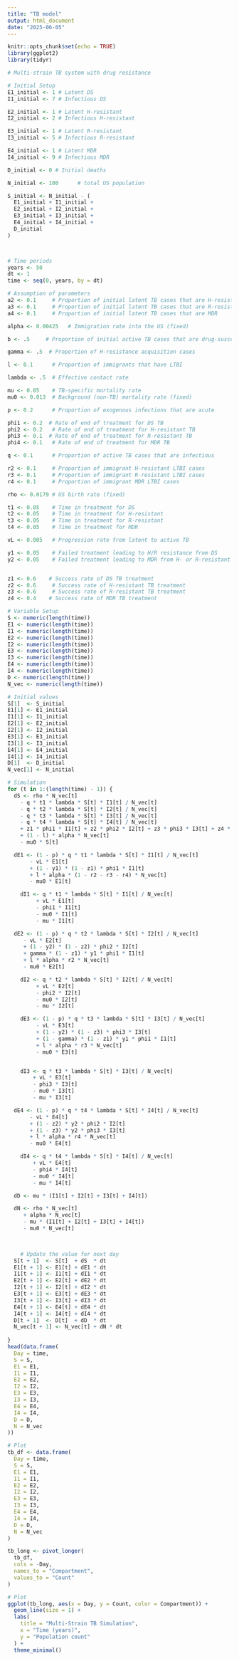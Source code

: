 ```yaml
---
title: "TB model"
output: html_document
date: "2025-06-05"
---
```


```r
knitr::opts_chunk$set(echo = TRUE)
library(ggplot2)
library(tidyr)
```

```r

# Multi-strain TB system with drug resistance

# Initial Setup
E1_initial <- 1 # Latent DS
I1_initial <- 7 # Infectious DS

E2_initial <- 1 # Latent H-resistant
I2_initial <- 2 # Infectious H-resistant

E3_initial <- 1 # Latent R-resistant
I3_initial <- 5 # Infectious R-resistant

E4_initial <- 1 # Latent MDR
I4_initial <- 9 # Infectious MDR

D_initial <- 0 # Initial deaths

N_initial <- 100      # total US population

S_initial <- N_initial - (
  E1_initial + I1_initial +
  E2_initial + I2_initial +
  E3_initial + I3_initial +
  E4_initial + I4_initial +
  D_initial
)



# Time periods
years <- 50
dt <- 1
time <- seq(0, years, by = dt)

# Assumption of parameters
a2 <- 0.1     # Proportion of initial latent TB cases that are H-resistant 
a3 <- 0.1     # Proportion of initial latent TB cases that are R-resistant 
a4 <- 0.1     # Proportion of initial latent TB cases that are MDR 

alpha <- 0.00425   # Immigration rate into the US (fixed)

b <- .5     # Proportion of initial active TB cases that are drug-susceptible 

gamma <- .5  # Proportion of H-resistance acquisition cases 

l <- 0.1      # Proportion of immigrants that have LTBI 

lambda <- .5  # Effective contact rate 

mu <- 0.05    # TB-specific mortality rate 
mu0 <- 0.013  # Background (non-TB) mortality rate (fixed)

p <- 0.2      # Proportion of exogenous infections that are acute 

phi1 <- 0.2  # Rate of end of treatment for DS TB 
phi2 <- 0.2   # Rate of end of treatment for H-resistant TB 
phi3 <- 0.1  # Rate of end of treatment for R-resistant TB
phi4 <- 0.1   # Rate of end of treatment for MDR TB 

q <- 0.1      # Proportion of active TB cases that are infectious 

r2 <- 0.1     # Proportion of immigrant H-resistant LTBI cases
r3 <- 0.1     # Proportion of immigrant R-resistant LTBI cases 
r4 <- 0.1     # Proportion of immigrant MDR LTBI cases 

rho <- 0.0179 # US birth rate (fixed)

t1 <- 0.05    # Time in treatment for DS 
t2 <- 0.05    # Time in treatment for H-resistant 
t3 <- 0.05    # Time in treatment for R-resistant
t4 <- 0.05    # Time in treatment for MDR 

vL <- 0.005   # Progression rate from latent to active TB 

y1 <- 0.05    # Failed treatment leading to H/R resistance from DS 
y2 <- 0.05    # Failed treatment leading to MDR from H- or R-resistant TB 


z1 <- 0.6    # Success rate of DS TB treatment 
z2 <- 0.6     # Success rate of H-resistant TB treatment 
z3 <- 0.6     # Success rate of R-resistant TB treatment
z4 <- 0.4    # Success rate of MDR TB treatment 

# Variable Setup
S <- numeric(length(time)) 
E1 <- numeric(length(time))
I1 <- numeric(length(time))  
E2 <- numeric(length(time)) 
I2 <- numeric(length(time))
E3 <- numeric(length(time)) 
I3 <- numeric(length(time))
E4 <- numeric(length(time)) 
I4 <- numeric(length(time)) 
D <- numeric(length(time))
N_vec <- numeric(length(time)) 

# Initial values
S[1]  <- S_initial
E1[1] <- E1_initial
I1[1] <- I1_initial
E2[1] <- E2_initial
I2[1] <- I2_initial
E3[1] <- E3_initial
I3[1] <- I3_initial
E4[1] <- E4_initial
I4[1] <- I4_initial
D[1]  <- D_initial
N_vec[1] <- N_initial

# Simulation
for (t in 1:(length(time) - 1)) {
  dS <- rho * N_vec[t] 
    - q * t1 * lambda * S[t] * I1[t] / N_vec[t] 
    - q * t2 * lambda * S[t] * I2[t] / N_vec[t] 
    - q * t3 * lambda * S[t] * I3[t] / N_vec[t] 
    - q * t4 * lambda * S[t] * I4[t] / N_vec[t] 
    + z1 * phi1 * I1[t] + z2 * phi2 * I2[t] + z3 * phi3 * I3[t] + z4 * phi4 * I4[t]
    + (1 - l) * alpha * N_vec[t]  
    - mu0 * S[t]

  dE1 <- (1 - p) * q * t1 * lambda * S[t] * I1[t] / N_vec[t] 
       - vL * E1[t]
       + (1 - y1) * (1 - z1) * phi1 * I1[t]
       + l * alpha * (1 - r2 - r3 - r4) * N_vec[t] 
       - mu0 * E1[t]

    dI1 <- q * t1 * lambda * S[t] * I1[t] / N_vec[t] 
         + vL * E1[t]
         - phi1 * I1[t]
         - mu0 * I1[t]
         - mu * I1[t]

  dE2 <- (1 - p) * q * t2 * lambda * S[t] * I2[t] / N_vec[t] 
     - vL * E2[t]
     + (1 - y2) * (1 - z2) * phi2 * I2[t]
     + gamma * (1 - z1) * y1 * phi1 * I1[t]
     + l * alpha * r2 * N_vec[t] 
     - mu0 * E2[t]

    dI2 <- q * t2 * lambda * S[t] * I2[t] / N_vec[t] 
         + vL * E2[t]
         - phi2 * I2[t]
         - mu0 * I2[t]
         - mu * I2[t]

    dE3 <- (1 - p) * q * t3 * lambda * S[t] * I3[t] / N_vec[t] 
         - vL * E3[t]
         + (1 - y2) * (1 - z3) * phi3 * I3[t]
         + (1 - gamma) * (1 - z1) * y1 * phi1 * I1[t]
         + l * alpha * r3 * N_vec[t] 
         - mu0 * E3[t]


    dI3 <- q * t3 * lambda * S[t] * I3[t] / N_vec[t] 
        + vL * E3[t]
        - phi3 * I3[t]
        - mu0 * I3[t]
        - mu * I3[t]

  dE4 <- (1 - p) * q * t4 * lambda * S[t] * I4[t] / N_vec[t] 
       - vL * E4[t]
       + (1 - z2) * y2 * phi2 * I2[t]
       + (1 - z3) * y2 * phi3 * I3[t]
       + l * alpha * r4 * N_vec[t] 
       - mu0 * E4[t]

    dI4 <- q * t4 * lambda * S[t] * I4[t] / N_vec[t] 
        + vL * E4[t]
        - phi4 * I4[t]
        - mu0 * I4[t]
        - mu * I4[t]

  dD <- mu * (I1[t] + I2[t] + I3[t] + I4[t])

  dN <- rho * N_vec[t] 
     + alpha * N_vec[t]
     - mu * (I1[t] + I2[t] + I3[t] + I4[t]) 
     - mu0 * N_vec[t]


    
    # Update the value for next day
  S[t + 1]  <- S[t]  + dS  * dt
  E1[t + 1] <- E1[t] + dE1 * dt
  I1[t + 1] <- I1[t] + dI1 * dt
  E2[t + 1] <- E2[t] + dE2 * dt
  I2[t + 1] <- I2[t] + dI2 * dt
  E3[t + 1] <- E3[t] + dE3 * dt
  I3[t + 1] <- I3[t] + dI3 * dt
  E4[t + 1] <- E4[t] + dE4 * dt
  I4[t + 1] <- I4[t] + dI4 * dt
  D[t + 1]  <- D[t]  + dD  * dt
  N_vec[t + 1] <- N_vec[t] + dN * dt
  
}
head(data.frame(
  Day = time,
  S = S,
  E1 = E1, 
  I1 = I1,
  E2 = E2, 
  I2 = I2,
  E3 = E3, 
  I3 = I3,
  E4 = E4, 
  I4 = I4,
  D = D,
  N = N_vec
))

# Plot
tb_df <- data.frame(
  Day = time,
  S = S,
  E1 = E1, 
  I1 = I1,
  E2 = E2, 
  I2 = I2,
  E3 = E3, 
  I3 = I3,
  E4 = E4, 
  I4 = I4,
  D = D,
  N = N_vec
)

tb_long <- pivot_longer(
  tb_df,
  cols = -Day,
  names_to = "Compartment",
  values_to = "Count"
)

# Plot
ggplot(tb_long, aes(x = Day, y = Count, color = Compartment)) +
  geom_line(size = 1) +
  labs(
    title = "Multi-Strain TB Simulation",
    x = "Time (years)",
    y = "Population count"
  ) +
  theme_minimal()
```
